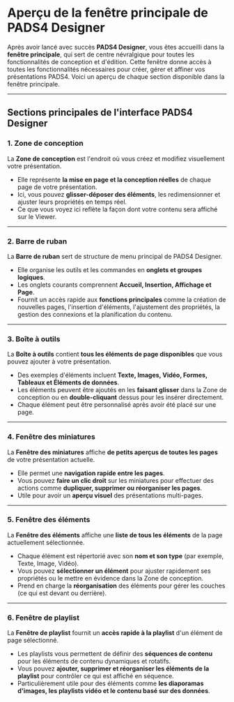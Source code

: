 # **Aperçu de la fenêtre principale de PADS4 Designer**

Après avoir lancé avec succès **PADS4 Designer**, vous êtes accueilli dans la **fenêtre principale**, qui sert de centre névralgique pour toutes les fonctionnalités de conception et d'édition. Cette fenêtre donne accès à toutes les fonctionnalités nécessaires pour créer, gérer et affiner vos présentations PADS4. Voici un aperçu de chaque section disponible dans la fenêtre principale.

***

## **Sections principales de l'interface PADS4 Designer**

### **1. Zone de conception**

La **Zone de conception** est l'endroit où vous créez et modifiez visuellement votre présentation.

* Elle représente **la mise en page et la conception réelles** de chaque page de votre présentation.
* Ici, vous pouvez **glisser-déposer des éléments**, les redimensionner et ajuster leurs propriétés en temps réel.
* Ce que vous voyez ici reflète la façon dont votre contenu sera affiché sur le Viewer.

***

### **2. Barre de ruban**

La **Barre de ruban** sert de structure de menu principal de PADS4 Designer.

* Elle organise les outils et les commandes en **onglets et groupes logiques**.
* Les onglets courants comprennent **Accueil, Insertion, Affichage et Page**.
* Fournit un accès rapide aux **fonctions principales** comme la création de nouvelles pages, l'insertion d'éléments, l'ajustement des propriétés, la gestion des connexions et la planification du contenu.

***

### **3. Boîte à outils**

La **Boîte à outils** contient **tous les éléments de page disponibles** que vous pouvez ajouter à votre présentation.

* Des exemples d'éléments incluent **Texte, Images, Vidéo, Formes, Tableaux et Éléments de données**.
* Les éléments peuvent être ajoutés en les **faisant glisser** dans la Zone de conception ou en **double-cliquant** dessus pour les insérer directement.
* Chaque élément peut être personnalisé après avoir été placé sur une page.

***

### **4. Fenêtre des miniatures**

La **Fenêtre des miniatures** affiche **de petits aperçus de toutes les pages** de votre présentation actuelle.

* Elle permet une **navigation rapide entre les pages**.
* Vous pouvez **faire un clic droit** sur les miniatures pour effectuer des actions comme **dupliquer, supprimer ou réorganiser les pages**.
* Utile pour avoir un **aperçu visuel** des présentations multi-pages.

***

### **5. Fenêtre des éléments**

La **Fenêtre des éléments** affiche une **liste de tous les éléments** de la page actuellement sélectionnée.

* Chaque élément est répertorié avec son **nom et son type** (par exemple, Texte, Image, Vidéo).
* Vous pouvez **sélectionner un élément** pour ajuster rapidement ses propriétés ou le mettre en évidence dans la Zone de conception.
* Prend en charge la **réorganisation** des éléments pour gérer les couches (ce qui est devant ou derrière).

***

### **6. Fenêtre de playlist**

La **Fenêtre de playlist** fournit un **accès rapide à la playlist** d'un élément de page sélectionné.

* Les playlists vous permettent de définir des **séquences de contenu** pour les éléments de contenu dynamiques et rotatifs.
* Vous pouvez **ajouter, supprimer et réorganiser les éléments de la playlist** pour contrôler ce qui est affiché en séquence.
* Particulièrement utile pour des éléments comme **les diaporamas d'images, les playlists vidéo et le contenu basé sur des données**.
